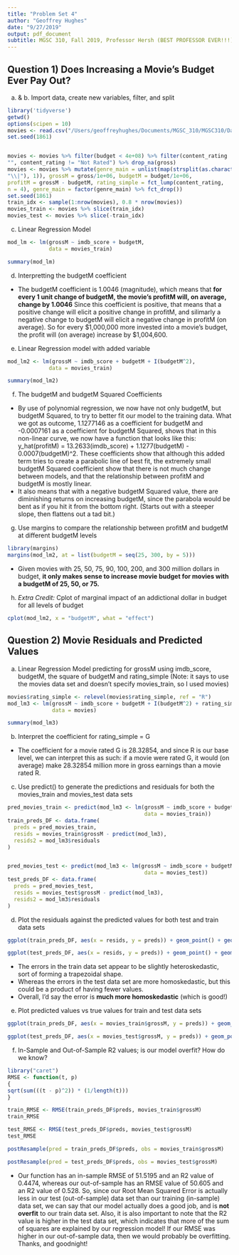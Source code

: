 ```yaml
---
title: "Problem Set 4"
author: "Geoffrey Hughes"
date: "9/27/2019"
output: pdf_document
subtitle: MGSC 310, Fall 2019, Professor Hersh (BEST PROFESSOR EVER!!!)
---
```


## Question 1) Does Increasing a Movie's Budget Ever Pay Out?

a. & b. Import data, create new variables, filter, and split
```R
library('tidyverse')
getwd()
options(scipen = 10)
movies <- read.csv("/Users/geoffreyhughes/Documents/MGSC_310/MGSC310/Datasets/movie_metadata.csv")
set.seed(1861)


movies <- movies %>% filter(budget < 4e+08) %>% filter(content_rating !=
"", content_rating != "Not Rated") %>% drop_na(gross)
movies <- movies %>% mutate(genre_main = unlist(map(strsplit(as.character(movies$genres),
"\\|"), 1)), grossM = gross/1e+06, budgetM = budget/1e+06,
profitM = grossM - budgetM, rating_simple = fct_lump(content_rating,
n = 4), genre_main = factor(genre_main) %>% fct_drop())
set.seed(1861)
train_idx <- sample(1:nrow(movies), 0.8 * nrow(movies))
movies_train <- movies %>% slice(train_idx)
movies_test <- movies %>% slice(-train_idx)
```

c. Linear Regression Model
```R
mod_lm <- lm(grossM ~ imdb_score + budgetM,
             data = movies_train)

summary(mod_lm)
```

d. Interpretting the budgetM coefficient
* The budgetM coefficient is 1.0046 (magnitude), which means that **for every 1 unit change of budgetM, the movie's profitM will, on average, change by 1.0046** Since this coefficient is positive, that means that a positive change will elicit a positive change in profitM, and silimarly a negative change to budgetM will elicit a negative change in profitM (on average). So for every \$1,000,000 more invested into a movie's budget, the profit will (on average) increase by \$1,004,600.

e. Linear Regression model with added variable
```R
mod_lm2 <- lm(grossM ~ imdb_score + budgetM + I(budgetM^2),
             data = movies_train)

summary(mod_lm2)
```

f. The budgetM and budgetM Squared Coefficients
* By use of polynomial regression, we now have not only budgetM, but budgetM Squared, to try to better fit our model to the training data. What we got as outcome, 1.1277146 as a coefficient for budgetM and -0.0007161 as a coefficient for budgetM Squared, shows that in this non-linear curve, we now have a function that looks like this: y_hat(profitM) = 13.2633(imdb_score) + 1.1277(budgetM) - 0.0007(budgetM)^2. These coefficients show that although this added term tries to create a parabolic line of best fit, the extremely small budgetM Squared coefficient show that there is not much change between models, and that the relationship between profitM and budgetM is mostly linear. 
* It also means that with a negative budgetM Squared value, there are diminishing returns on increasing budgetM, since the parabola would be bent as if you hit it from the bottom right. (Starts out with a steeper slope, then flattens out a tad bit.)

g. Use margins to compare the relationship between profitM and budgetM at different budgetM levels
```R
library(margins)
margins(mod_lm2, at = list(budgetM = seq(25, 300, by = 5)))

```
* Given movies with 25, 50, 75, 90, 100, 200, and 300 million dollars in budget, **it only makes sense to increase movie budget for movies with a budgetM of 25, 50, or 75.**

h. *Extra Credit:* Cplot of marginal impact of an addictional dollar in budget for all levels of budget
```R
cplot(mod_lm2, x = "budgetM", what = "effect")

```


## Question 2) Movie Residuals and Predicted Values

a. Linear Regression Model predicting for grossM using imdb_score, budgetM, the square of budgetM and rating_simple
(Note: it says to use the movies data set and doesn't specify movies_train, so I used movies)
```R
movies$rating_simple <- relevel(movies$rating_simple, ref = "R")
mod_lm3 <- lm(grossM ~ imdb_score + budgetM + I(budgetM^2) + rating_simple,
              data = movies)

summary(mod_lm3)
```

b. Interpret the coefficient for rating_simple = G
* The coefficient for a movie rated G is 28.32854, and since R is our base level, we can interpret this as such: if a movie were rated G, it would (on average) make 28.32854 million more in gross earnings than a movie rated R.


c. Use predict() to generate the predictions and residuals for both the movies_train and movies_test data sets
```R
pred_movies_train <- predict(mod_lm3 <- lm(grossM ~ imdb_score + budgetM + I(budgetM^2) + rating_simple,
                                           data = movies_train))
train_preds_DF <- data.frame(
  preds = pred_movies_train,
  resids = movies_train$grossM - predict(mod_lm3),
  resids2 = mod_lm3$residuals
)


pred_movies_test <- predict(mod_lm3 <- lm(grossM ~ imdb_score + budgetM + I(budgetM^2) + rating_simple,
                                           data = movies_test))
test_preds_DF <- data.frame(
  preds = pred_movies_test,
  resids = movies_test$grossM - predict(mod_lm3),
  resids2 = mod_lm3$residuals
)
```

d. Plot the residuals against the predicted values for both test and train data sets
```R
ggplot(train_preds_DF, aes(x = resids, y = preds)) + geom_point() + geom_abline(intercept = 0, slope = 1, color = "red", linetype = "dashed") + labs(title = "Residuals vs Predicted Values for Movies Train Data Set")

ggplot(test_preds_DF, aes(x = resids, y = preds)) + geom_point() + geom_abline(intercept = 0, slope = 1, color = "red", linetype = "dashed") + labs(title = "Residuals vs Predicted Values for Movies Test Data Set")

```
* The errors in the train data set appear to be slightly heteroskedastic, sort of forming a trapezoidal shape. 
* Whereas the errors in the test data set are more homoskedastic, but this could be a product of having fewer values.
* Overall, I'd say the error is **much more homoskedastic** (which is good!)

e. Plot predicted values vs true values for train and test data sets
```R
ggplot(train_preds_DF, aes(x = movies_train$grossM, y = preds)) + geom_point() + geom_abline(intercept = 0, slope = 1, color = "red", linetype = "dashed") + labs(title = "Predicted vs True Values for Movies Train Data Set")

ggplot(test_preds_DF, aes(x = movies_test$grossM, y = preds)) + geom_point() + geom_abline(intercept = 0, slope = 1, color = "red", linetype = "dashed") + labs(title = "Predicted vs True Values for Movies Test Data Set")
```


f. In-Sample and Out-of-Sample R2 values; is our model overfit? How do we know?
```R
library("caret")
RMSE <- function(t, p) 
{
sqrt(sum(((t - p)^2)) * (1/length(t)))
}

train_RMSE <- RMSE(train_preds_DF$preds, movies_train$grossM)
train_RMSE

test_RMSE <- RMSE(test_preds_DF$preds, movies_test$grossM)
test_RMSE

postResample(pred = train_preds_DF$preds, obs = movies_train$grossM)

postResample(pred = test_preds_DF$preds, obs = movies_test$grossM)

```

* Our function has an in-sample RMSE of 51.5195 and an R2 value of 0.4474, whereas our out-of-sample has an RMSE value of 50.605 and an R2 value of 0.528. So, since our Root Mean Squared Error is actually less in our test (out-of-sample) data set than our training (in-sample) data set, we can say that our model actually does a good job, and is **not overfit** to our train data set.
Also, it is also important to note that the R2 value is higher in the test data set, which indicates that more of the sum of squares are explained by our regression model! If our RMSE was higher in our out-of-sample data, then we would probably be overfitting.
Thanks, and goodnight!

